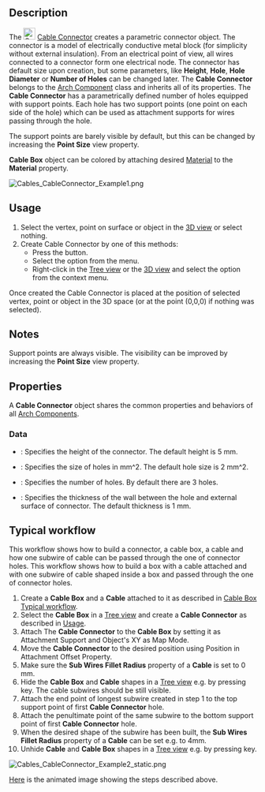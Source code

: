 {{Work_in_progress}}

{{Docnav
|[[Cables_CableBox|Cable Box]]
|[[Cables_CableLightPoint|Cable Light Point]] 
|[[Cables_Workbench|Cables]]
|IconL=Cables_CableBox.svg
|IconR=Cables_CableLightPoint.svg
|IconC=Cables_workbench_icon.svg
}}

{{GuiCommand
|Name=Cables CableConnector
|MenuLocation=Cables → Cable Connector
|Workbenches=[[Cables_Workbench|Cables]]
|Shortcut=
|Version=1.0
|SeeAlso=[[Cables_Cable|Cable]], [[Cables_CableBox|Cable Box]]
}}

==Description==

The [[Image:Cables_CableConnector.svg|24px]] [[Cables_CableConnector|Cable Connector]] creates a parametric connector object. The connector is a model of electrically conductive metal block (for simplicity without external insulation). From an electrical point of view, all wires connected to a connector form one electrical node. The connector has default size upon creation, but some parameters, like '''Height''', '''Hole''', '''Hole Diameter''' or '''Number of Holes''' can be changed later. The '''Cable Connector''' belongs to the [[Arch_Component|Arch Component]] class and inherits all of its properties. The '''Cable Connector''' has a parametrically defined number of holes equipped with support points. Each hole has two support points (one point on each side of the hole) which can be used as attachment supports for wires passing through the hole.

The support points are barely visible by default, but this can be changed by increasing the '''Point Size''' view property.

'''Cable Box''' object can be colored by attaching desired [[Arch_SetMaterial|Material]] to the '''Material''' property.

[[Image:Cables_CableConnector_Example1.png]]
{{Caption|Example of the default Cable Connector:<br/>There are support points above and below holes.}}

==Usage==

# Select the vertex, point on surface or object in the [[3D_view|3D view]] or select nothing.
# Create Cable Connector by one of this methods:
#* Press the {{Button|[[Image:Cables_CableConnector.svg|16px]] [[Cables_CableConnector|Cable Connector]]}} button.
#* Select the {{MenuCommand|Cables → [[Image:Cables_CableConnector.svg|16px]] Cable Connector}} option from the menu.
#* Right-click in the [[Tree_view|Tree view]] or the [[3D_view|3D view]] and select the {{MenuCommand|Cables → [[Image:Cables_CableConnector.svg|16px]] Cable Connector}} option from the context menu.

Once created the Cable Connector is placed at the position of selected vertex, point or object in the 3D space (or at the point (0,0,0) if nothing was selected).

==Notes==

Support points are always visible. The visibility can be improved by increasing the '''Point Size''' view property.

==Properties==

A '''Cable Connector''' object shares the common properties and behaviors of all [[Arch_Component|Arch Components]].

===Data===

{{TitleProperty|Cable Connector}}

* {{PropertyData|Height|Length}}: Specifies the height of the connector. The default height is 5 mm.
* {{PropertyData|Hole Size|Length}}: Specifies the size of holes in mm^2. The default hole size is 2 mm^2.
* {{PropertyData|Number of Holes|Integer}}: Specifies the number of holes. By default there are 3 holes.
* {{PropertyData|Thickness|Length}}: Specifies the thickness of the wall between the hole and external surface of connector. The default thickness is 1 mm.

==Typical workflow==

This workflow shows how to build a connector, a cable box, a cable and how one subwire of cable can be passed through the one of connector holes.
This workflow shows how to build a box with a cable attached and with one subwire of cable shaped inside a box and passed through the one of connector holes.

# Create a '''Cable Box''' and a '''Cable''' attached to it as described in [[Cables_CableBox#Typical workflow| Cable Box Typical workflow]].
# Select the '''Cable Box''' in a [[Tree_view|Tree view]] and create a '''Cable Connector''' as described in [[#Usage|Usage]].
# Attach The '''Cable Connector''' to the '''Cable Box''' by setting it as Attachment Support and Object's XY as Map Mode.
# Move the '''Cable Connector''' to the desired position using Position in Attachment Offset Property.
# Make sure the '''Sub Wires Fillet Radius''' property of a '''Cable''' is set to 0 mm.
# Hide the '''Cable Box''' and '''Cable''' shapes in a [[Tree_view|Tree view]] e.g. by pressing {{KEY|SPACE}} key. The cable subwires should be still visible.
# Attach the end point of longest subwire created in step 1 to the top support point of first '''Cable Connector''' hole.
# Attach the penultimate point of the same subwire to the bottom support point of first '''Cable Connector''' hole.
# When the desired shape of the subwire has been built, the '''Sub Wires Fillet Radius''' property of a '''Cable''' can be set e.g. to 4mm.
# Unhide '''Cable''' and '''Cable Box''' shapes in a [[Tree_view|Tree view]] e.g. by pressing {{KEY|SPACE}} key.


[[Image:Cables_CableConnector_Example2_static.png]]
{{Caption|Example of cable subwire passed through the hole of Cable Connector.}}

[[Cables_Example4_CableConnector|Here]] is the animated image showing the steps described above.


{{Docnav
|[[Cables_CableBox|Cable Box]]
|[[Cables_CableLightPoint|Cable Light Point]] 
|[[Cables_Workbench|Cables]]
|IconL=Cables_CableBox.svg
|IconR=Cables_CableLightPoint.svg
|IconC=Cables_workbench_icon.svg
}}
